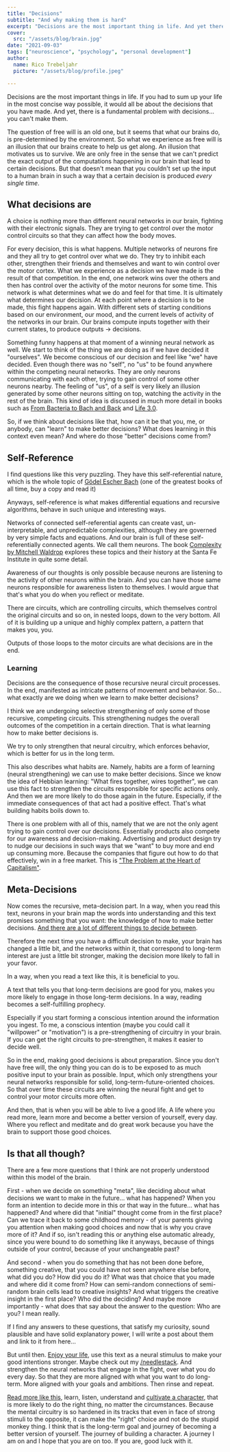 ```yaml
---
title: "Decisions"
subtitle: "And why making them is hard"
excerpt: "Decisions are the most important thing in life. And yet there is a fundamental problem with decisions... You don't make them."
cover: 
  src: "/assets/blog/brain.jpg"
date: "2021-09-03"
tags: ["neuroscience", "psychology", "personal development"]
author:
  name: Rico Trebeljahr
  picture: "/assets/blog/profile.jpeg"

---
```


Decisions are the most important things in life. If you had to sum up your life in the most concise way possible, it would all be about the decisions that you have made. And yet, there is a fundamental problem with decisions... you can't make them.

The question of free will is an old one, but it seems that what our brains do, is pre-determined by the environment. So what we experience as free will is an illusion that our brains create to help us get along. An illusion that motivates us to survive. We are only free in the sense that we can't predict the exact output of the computations happening in our brain that lead to certain decisions. But that doesn't mean that you couldn't set up the input to a human brain in such a way that a certain decision is produced *every single time*.  

## What decisions are

A choice is nothing more than different neural networks in our brain, fighting with their electronic signals. They are trying to get control over the motor control circuits so that they can affect how the body moves.

For every decision, this is what happens. Multiple networks of neurons fire and they all try to get control over what we do. They try to inhibit each other, strengthen their friends and themselves and want to win control over the motor cortex. What we experience as a decision we have made is the result of that competition. In the end, one network wins over the others and then has control over the activity of the motor neurons for some time. This network is what determines what we do and feel for that time. It is ultimately what determines our decision. At each point where a decision is to be made, this fight happens again. With different sets of starting conditions based on our environment, our mood, and the current levels of activity of the networks in our brain. Our brains compute inputs together with their current states, to produce outputs -> decisions. 

Something funny happens at that moment of a winning neural network as well. We start to think of the thing we are doing as if we have decided it "ourselves". We become conscious of our decision and feel like "we" have decided. Even though there was no "self", no "us" to be found anywhere within the competing neural networks. They are only neurons communicating with each other, trying to gain control of some other neurons nearby. The feeling of "us", of a self is very likely an illusion generated by some other neurons sitting on top, watching the activity in the rest of the brain. This kind of idea is discussed in much more detail in books such as [From Bacteria to Bach and Back](/booknotes/from-bacteria-to-bach-and-back) and [Life 3.0](/booknotes/life-3-0).

So, if we think about decisions like that, how can it be that you, me, or anybody, can "learn" to make better decisions? What does learning in this context even mean? And where do those "better" decisions come from?

## Self-Reference

I find questions like this very puzzling. They have this self-referential nature, which is the whole topic of [Gödel Escher Bach](/booknotes/goedel-escher-bach) (one of the greatest books of all time, buy a copy and read it)

Anyways, self-reference is what makes differential equations and recursive algorithms, behave in such unique and interesting ways. 

Networks of connected self-referential agents can create vast, un-interpretable, and unpredictable complexities, although they are governed by very simple facts and equations. And our brain is full of these self-referentially connected agents. We call them neurons. The book [Complexity by Mitchell Waldrop](/booknotes/complexity) explores these topics and their history at the Santa Fe Institute in quite some detail. 

Awareness of our thoughts is only possible because neurons are listening to the activity of other neurons within the brain. And you can have those same neurons responsible for awareness listen to themselves. I would argue that that's what you do when you reflect or meditate.

There are circuits, which are controlling circuits, which themselves control the original circuits and so on, in nested loops, down to the very bottom. All of it is building up a unique and highly complex pattern, a pattern that makes you, you.

Outputs of those loops to the motor circuits are what decisions are in the end. 

### Learning

Decisions are the consequence of those recursive neural circuit processes. In the end, manifested as intricate patterns of movement and behavior. So... what exactly are we doing when we learn to make better decisions?

I think we are undergoing selective strengthening of only some of those recursive, competing circuits. This strengthening nudges the overall outcomes of the competition in a certain direction. That is what learning how to make better decisions is. 

We try to only strengthen that neural circuitry, which enforces behavior, which is better for us in the long term. 

This also describes what habits are. Namely, habits are a form of learning (neural strengthening) we can use to make better decisions. Since we know the idea of Hebbian learning: "What fires together, wires together", we can use this fact to strengthen the circuits responsible for specific actions only. And then we are more likely to do those again in the future. Especially, if the immediate consequences of that act had a positive effect. That's what building habits boils down to. 

There is one problem with all of this, namely that we are not the only agent trying to gain control over our decisions. Essentially products also compete for our awareness and decision-making. Advertising and product design try to nudge our decisions in such ways that we "want" to buy more and end up consuming more. Because the companies that figure out how to do that effectively, win in a free market. This is ["The Problem at the Heart of Capitalism"](/posts/the-problem-at-the-heart-of-capitalism).

## Meta-Decisions

Now comes the recursive, meta-decision part. In a way, when you read this text, neurons in your brain map the words into understanding and this text promises something that you want: the knowledge of how to make better decisions. [And there are a lot of different things to decide between](/posts/things-to-do).

Therefore the next time you have a difficult decision to make, your brain has changed a little bit, and the networks within it, that correspond to long-term interest are just a little bit stronger, making the decision more likely to fall in your favor.

In a way, when you read a text like this, it is beneficial to you. 

A text that tells you that long-term decisions are good for you, makes you more likely to engage in those long-term decisions. In a way, reading becomes a self-fulfilling prophecy.

Especially if you start forming a conscious intention around the information you ingest. To me, a conscious intention (maybe you could call it "willpower" or "motivation") is a pre-strengthening of circuitry in your brain. If you can get the right circuits to pre-strengthen, it makes it easier to decide well.

So in the end, making good decisions is about preparation. Since you don't have free will, the only thing you can do is to be exposed to as much positive input to your brain as possible. Input, which only strengthens your neural networks responsible for solid, long-term-future-oriented choices. So that over time these circuits are winning the neural fight and get to control your motor circuits more often.

And then, that is when you will be able to live a good life. A life where you read more, learn more and become a better version of yourself, every day. Where you reflect and meditate and do great work because you have the brain to support those good choices.

## Is that all though?

There are a few more questions that I think are not properly understood within this model of the brain. 

First - when we decide on something "meta", like deciding about what decisions we want to make in the future... what has happened? When you form an intention to decide more in this or that way in the future... what has happened? And where did that "initial" thought come from in the first place? Can we trace it back to some childhood memory - of your parents giving you attention when making good choices and now that is why you crave more of it? And if so, isn't reading this or anything else automatic already, since you were bound to do something like it anyways, because of things outside of your control, because of your unchangeable past?

And second - when you do something that has not been done before, something creative, that you could have not seen anywhere else before, what did you do? How did you do it? What was that choice that you made and where did it come from? How can semi-random connections of semi-random brain cells lead to creative insights? And what triggers the creative insight in the first place? Who did the deciding? And maybe more importantly - what does that say about the answer to the question: Who are you? I mean really.

If I find any answers to these questions, that satisfy my curiosity, sound plausible and have solid explanatory power, I will write a post about them and link to it from here...

But until then. [Enjoy your life](/posts/on-the-beauty-of-living), use this text as a neural stimulus to make your good intentions stronger. Maybe check out my [/needlestack](/needlestack). And strengthen the neural networks that engage in the fight, over what you do every day. So that they are more aligned with what you want to do long-term. More aligned with your goals and ambitions. Then rinse and repeat. 

[Read more like this](/booknotes), learn, listen, understand and [cultivate a character](/booknotes/enough), that is more likely to do the right thing, no matter the circumstances. Because the mental circuitry is so hardened in its tracks that even in face of strong stimuli to the opposite, it can make the "right" choice and not do the stupid monkey thing. I think that is the long-term goal and journey of becoming a better version of yourself. The journey of building a character. A journey I am on and I hope that you are on too. If you are, good luck with it.

